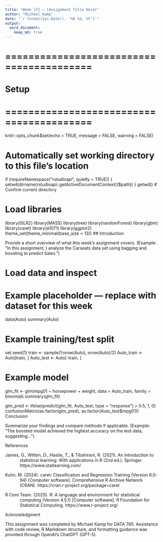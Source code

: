 ```yaml
---
title: "Week [X] – [Assignment Title Here]"
author: "Michael Kamp"
date: "`r format(Sys.Date(), '%B %d, %Y')`"
output: 
  word_document:
    keep_md: true
---
```

# =========================================
# Setup
# =========================================
knitr::opts_chunk$set(echo = TRUE, message = FALSE, warning = FALSE)

# Automatically set working directory to this file's location
if (requireNamespace("rstudioapi", quietly = TRUE)) {
  setwd(dirname(rstudioapi::getActiveDocumentContext()$path))
}
getwd()  # Confirm current directory

# Load libraries
library(ISLR2)
library(MASS)
library(tree)
library(randomForest)
library(gbm)
library(caret)
library(e1071)
library(ggplot2)
theme_set(theme_minimal(base_size = 13))
## Introduction

Provide a short overview of what this week’s assignment covers.
(Example: “In this assignment, I analyze the Carseats data set using bagging and boosting to predict Sales.”)

# Load data and inspect
# Example placeholder — replace with dataset for this week
data(Auto)
summary(Auto)

# Example training/test split
set.seed(1)
train <- sample(1:nrow(Auto), nrow(Auto)/2)
Auto_train <- Auto[train, ]
Auto_test  <- Auto[-train, ]

# Example model
glm_fit <- glm(mpg01 ~ horsepower + weight, data = Auto_train, family = binomial)
summary(glm_fit)

glm_pred <- ifelse(predict(glm_fit, Auto_test, type = "response") > 0.5, 1, 0)
confusionMatrix(as.factor(glm_pred), as.factor(Auto_test$mpg01))
Conclusion

Summarize your findings and compare methods if applicable.
(Example: “The boosted model achieved the highest accuracy on the test data, suggesting…”)

References
<div style="text-indent:-0.5in; margin-left:0.5in;">

James, G., Witten, D., Hastie, T., & Tibshirani, R. (2021). An introduction to statistical learning: With applications in R (2nd ed.). Springer. https://www.statlearning.com/

</div> <div style="text-indent:-0.5in; margin-left:0.5in;">

Kuhn, M. (2024). caret: Classification and Regression Training (Version 6.0-94) [Computer software]. Comprehensive R Archive Network (CRAN). https://cran.r-project.org/package=caret

</div> <div style="text-indent:-0.5in; margin-left:0.5in;">

R Core Team. (2025). R: A language and environment for statistical computing (Version 4.5.1) [Computer software]. R Foundation for Statistical Computing. https://www.r-project.org/

</div>
Acknowledgment

This assignment was completed by Michael Kamp for DATA 785.
Assistance with code review, R Markdown structure, and formatting guidance
was provided through OpenAI’s ChatGPT (GPT-5).